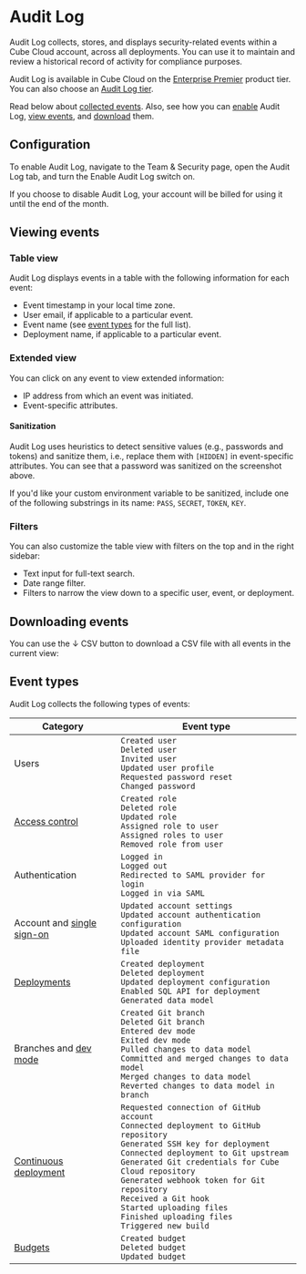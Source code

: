 # Audit Log

Audit Log collects, stores, and displays security-related events within a Cube Cloud
account, across all deployments. You can use it to maintain and review a historical
record of activity for compliance purposes.

<SuccessBox>

Audit Log is available in Cube Cloud on the
[Enterprise Premier](https://cube.dev/pricing) product tier.
You can also choose an [Audit Log tier](/product/deployment/cloud/pricing#audit-log-tiers).

</SuccessBox>

Read below about [collected events](#event-types). Also, see how you can [enable](#configuration)
Audit Log, [view events](#viewing-events), and [download](#downloading-events) them.

<YouTubeVideo
  url="https://www.youtube.com/embed/W7hQzLS3wPc"
  aspectRatio={4/2.64}
/>

## Configuration

To enable Audit Log, navigate to the <Btn>Team & Security</Btn> page, open the
<Btn>Audit Log</Btn> tab, and turn the <Btn>Enable Audit Log</Btn> switch on.

<InfoBox>

If you choose to disable Audit Log, your account will be billed for using it until the
end of the month.

</InfoBox>

## Viewing events

### Table view

Audit Log displays events in a table with the following information for each event:
- Event timestamp in your local time zone.
- User email, if applicable to a particular event.
- Event name (see [event types](#event-types) for the full list).
- Deployment name, if applicable to a particular event.

<Screenshot src="https://ucarecdn.com/93cec1af-4307-402e-826e-930f39626071/" />

### Extended view

You can click on any event to view extended information:
- IP address from which an event was initiated.
- Event-specific attributes.

<Screenshot src="https://ucarecdn.com/43f0d225-0cde-40dd-867b-8705f3ee0ff2/" />

#### Sanitization

Audit Log uses heuristics to detect sensitive values (e.g., passwords and tokens)
and sanitize them, i.e., replace them with `[HIDDEN]` in event-specific
attributes. You can see that a password was sanitized on the screenshot above.

If you'd like your custom environment variable to be sanitized, include one of
the following substrings in its name: `PASS`, `SECRET`, `TOKEN`, `KEY`.

### Filters

You can also customize the table view with filters on the top and in the right sidebar:
- Text input for full-text search.
- Date range filter.
- Filters to narrow the view down to a specific user, event, or deployment.

<Screenshot
  src="https://ucarecdn.com/794dcf79-4268-46ad-8077-f2675dede9d0/"
  highlight="inset(1% 0.5% 49% 52.5% round 10px)"
/>

## Downloading events

You can use the <Btn>↓ CSV</Btn> button to download a CSV file with all events in the
current view:

<Screenshot
  src="https://ucarecdn.com/794dcf79-4268-46ad-8077-f2675dede9d0/"
  highlight="inset(1% 50% 92% 43% round 10px)"
/>

## Event types

Audit Log collects the following types of events:

| Category | Event type |
| --- | --- |
| Users | `Created user`<br/>`Deleted user`<br/>`Invited user`<br/>`Updated user profile`<br/>`Requested password reset`<br/>`Changed password` |
| [Access control](/product/workspace/access-control) | `Created role`<br/>`Deleted role`<br/>`Updated role`<br/>`Assigned role to user`<br/>`Assigned roles to user`<br/>`Removed role from user` |
| Authentication | `Logged in`<br/>`Logged out`<br/>`Redirected to SAML provider for login`<br/>`Logged in via SAML` |
| Account and [single sign-on](/product/workspace/sso) | `Updated account settings`<br/>`Updated account authentication configuration`<br/>`Updated account SAML configuration`<br/>`Uploaded identity provider metadata file` |
| [Deployments](/product/deployment/cloud/deployments) | `Created deployment`<br/>`Deleted deployment`<br/>`Updated deployment configuration`<br/>`Enabled SQL API for deployment`<br/>`Generated data model` |
| Branches and [dev mode](/product/workspace/dev-mode) | `Created Git branch`<br/>`Deleted Git branch`<br/>`Entered dev mode`<br/>`Exited dev mode`<br/>`Pulled changes to data model`<br/>`Committed and merged changes to data model`<br/>`Merged changes to data model`<br/>`Reverted changes to data model in branch` |
| [Continuous deployment](/product/deployment/cloud/continuous-deployment) | `Requested connection of GitHub account`<br/>`Connected deployment to GitHub repository`<br/>`Generated SSH key for deployment`<br/>`Connected deployment to Git upstream`<br/>`Generated Git credentials for Cube Cloud repository`<br/>`Generated webhook token for Git repository`<br/>`Received a Git hook`<br/>`Started uploading files`<br/>`Finished uploading files`<br/>`Triggered new build` |
| [Budgets](/product/workspace/budgets) | `Created budget`<br/>`Deleted budget`<br/>`Updated budget` |